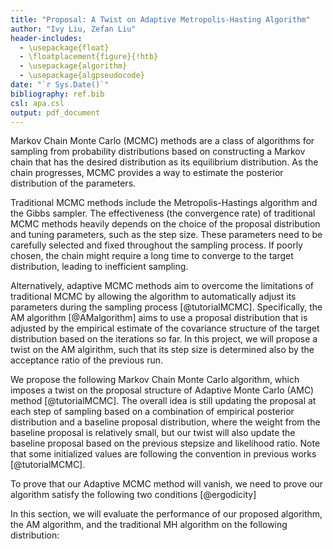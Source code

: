 ```yaml
---
title: "Proposal: A Twist on Adaptive Metropolis-Hasting Algorithm"
author: "Ivy Liu, Zefan Liu"
header-includes:
  - \usepackage{float}
  - \floatplacement{figure}{!htb}
  - \usepackage{algorithm}
  - \usepackage{algpseudocode}
date: "`r Sys.Date()`"
bibliography: ref.bib
csl: apa.csl
output: pdf_document
---
```


\section{1. Introduction}

Markov Chain Monte Carlo (MCMC) methods are a class of algorithms for sampling from probability distributions based on constructing a Markov chain that has the desired distribution as its equilibrium distribution. As the chain progresses, MCMC provides a way to estimate the posterior distribution of the parameters.

Traditional MCMC methods include the Metropolis-Hastings algorithm and the Gibbs sampler. The effectiveness (the convergence rate) of traditional MCMC methods heavily depends on the choice of the proposal distribution and tuning parameters, such as the step size. These parameters need to be carefully selected and fixed throughout the sampling process. If poorly chosen, the chain might require a long time to converge to the target distribution, leading to inefficient sampling.

Alternatively, adaptive MCMC methods aim to overcome the limitations of traditional MCMC by allowing the algorithm to automatically adjust its parameters during the sampling process [@tutorialMCMC]. Specifically, the AM algorithm [@AMalgorithm] aims to use a proposal distribution that is adjusted by the empirical estimate of the covariance structure of the target distribution based on the iterations so far. In this project, we will propose a twist on the AM algirithm, such that its step size is determined also by the acceptance ratio of the previous run.

```{=tex}
\section{2. Methodology}
\subsection{2.1 Algorithm}
```
We propose the following Markov Chain Monte Carlo algorithm, which imposes a twist on the proposal structure of Adaptive Monte Carlo (AMC) method [@tutorialMCMC]. The overall idea is still updating the proposal at each step of sampling based on a combination of empirical posterior distribution and a baseline proposal distribution, where the weight from the baseline proposal is relatively small, but our twist will also update the baseline proposal based on the previous stepsize and likelihood ratio. Note that some initialized values are following the convention in previous works [@tutorialMCMC].

```{=tex}
\begin{algorithm}
    \caption{Let's try}
    \begin{algorithmic}[1]
        \State Initialize $\Gamma_0 = \mathbf{I}_d, \beta = 0.05, \alpha_0 = 0.4$, and $\sum = \mathbf{I}_d$. Let $N$ denotes the iteration times, $x$ denotes samples and $\gamma(x)$ denotes the unnormalized density of the distribution to sample from. Let $x_0$ denote the initial value picked from the target distribution.
        \State For $n=1,2,...,N$, repeat
        \If{$i \geq 2$} 
            \State $\Sigma \gets \frac{1}{n}\sum^{n-1}_{i=1}(x_i-\bar{x})(x_i-\bar{x})^T$
            \Comment{covariance matrix}
        \EndIf
        \State $W_n \gets \frac{\alpha_{n-1}-0.4}{\sqrt{n}}$ \Comment{Step size adjustment}
        \State $\Gamma_n \gets (1+W_n)\Gamma_{n-1}$
        \State $x' \sim Q_n(x_n|x_{n-1}) = (1-\beta)N(x_{n-1},(2.38)^2\Sigma_n/d)+\beta N(x_{n-1},(0.1)^2\Gamma_n/d)$ 
        \State \Comment{Propose x' from the mixture proposal}
        \State $\alpha_n \gets min(1, \frac{\gamma(x') Q_n(x_{n-1}|x')}{\gamma(x_{n-1}) Q_n(x'|x_{n-1})})$ \Comment{The Hastings ratio}
        \State $u \sim Unif(0,1)$
        \If{$u\leq \alpha_n$}
          \State $x_n \gets x'$
        \Else
          \State $x_n \gets x_{n-1}$
        \EndIf
        \State Return a sequence of samples $\{x_i\}_{i = 1}^N$.
    \end{algorithmic}
\end{algorithm}
```
\subsection{2.2 Proof of Ergodicity}

To prove that our Adaptive MCMC method will vanish, we need to prove our algorithm satisfy the following two conditions [@ergodicity]

```{=tex}
\begin{enumerate}
\item \textbf{Diminishing Adaptation}: 
$\text{lim}_{n\rightarrow\infty}\text{sup}_{x\in \mathbf{X}}||P_{\Gamma_{n+1}}(x)-P_{\Gamma_{n}}(x)||$ is $o_p(1)$
\item \textbf{Bounded Convergence}: The time that distribution that our algorithm preserves converges to the target distribution is finite.
\end{enumerate}
\subsection{2.3 Simulation}
```
In this section, we will evaluate the performance of our proposed algorithm, the AM algorithm, and the traditional MH algorithm on the following distribution:

```{=tex}
\begin{enumerate}
\item The standard normal distribution
\item The mixture of two normal distribution
\item A funnel-shaped 2D distribution
\item A banana-shaped 2D distribution
\end{enumerate}
```

\section*{3. Simulation}



\section*{References}

::: {#refs}
:::
